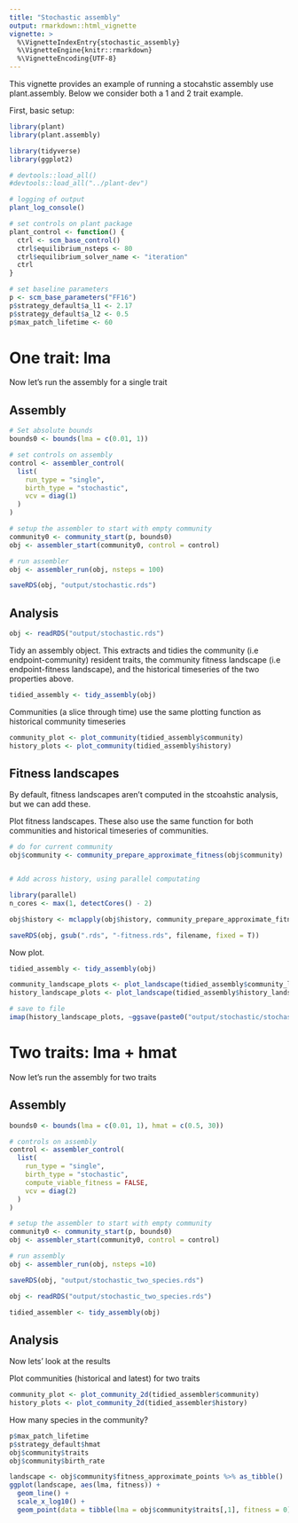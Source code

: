 ```yaml
---
title: "Stochastic assembly"
output: rmarkdown::html_vignette
vignette: >
  %\VignetteIndexEntry{stochastic_assembly}
  %\VignetteEngine{knitr::rmarkdown}
  %\VignetteEncoding{UTF-8}
---
```


This vignette provides an example of running a stocahstic assembly use plant.assembly. Below we consider both a 1 and 2 trait example.

First, basic setup:

```r
library(plant)
library(plant.assembly)

library(tidyverse)
library(ggplot2)

# devtools::load_all()
#devtools::load_all("../plant-dev")

# logging of output
plant_log_console()

# set controls on plant package 
plant_control <- function() {
  ctrl <- scm_base_control()
  ctrl$equilibrium_nsteps <- 80
  ctrl$equilibrium_solver_name <- "iteration"
  ctrl
}

# set baseline parameters
p <- scm_base_parameters("FF16")
p$strategy_default$a_l1 <- 2.17
p$strategy_default$a_l2 <- 0.5
p$max_patch_lifetime <- 60

```

# One trait: lma

Now let's run the assembly for a single trait

## Assembly

```r
# Set absolute bounds
bounds0 <- bounds(lma = c(0.01, 1))

# set controls on assembly
control <- assembler_control(
  list(
    run_type = "single",
    birth_type = "stochastic",
    vcv = diag(1)
  )
)

# setup the assembler to start with empty community
community0 <- community_start(p, bounds0)
obj <- assembler_start(community0, control = control)

# run assembler
obj <- assembler_run(obj, nsteps = 100)

saveRDS(obj, "output/stochastic.rds")
```

## Analysis

```r
obj <- readRDS("output/stochastic.rds")
```

Tidy an assembly object. This extracts and tidies the community (i.e endpoint-community) resident traits, the community fitness landscape (i.e endpoint-fitness landscape), and the historical timeseries of the two properties above. 
```r
tidied_assembly <- tidy_assembly(obj)
```

Communities (a slice through time) use the same plotting function as historical community timeseries

```r
community_plot <- plot_community(tidied_assembly$community)
history_plots <- plot_community(tidied_assembly$history)
```

## Fitness landscapes

By default, fitness landscapes aren't computed in the stcoahstic analysis, but we can add these.

Plot fitness landscapes. These also use the same function for both communities and historical timeseries of communities.

```r
# do for current community
obj$community <- community_prepare_approximate_fitness(obj$community)


# Add across history, using parallel computating

library(parallel)
n_cores <- max(1, detectCores() - 2)

obj$history <- mclapply(obj$history, community_prepare_approximate_fitness, mc.cores = n_cores)

saveRDS(obj, gsub(".rds", "-fitness.rds", filename, fixed = T))
```

Now plot.

```r
tidied_assembly <- tidy_assembly(obj)

community_landscape_plots <- plot_landscape(tidied_assembly$community_landscape)
history_landscape_plots <- plot_landscape(tidied_assembly$history_landscape)

# save to file
imap(history_landscape_plots, ~ggsave(paste0("output/stochastic/stochastic_plot_history_landscape_one_trait/",.y,".png"), .x))
```

# Two traits: lma + hmat

Now let's run the assembly for two traits

## Assembly

```r

bounds0 <- bounds(lma = c(0.01, 1), hmat = c(0.5, 30))

# controls on assembly
control <- assembler_control(
  list(
    run_type = "single",
    birth_type = "stochastic",
    compute_viable_fitness = FALSE,
    vcv = diag(2)
  )
)

# setup the assembler to start with empty community
community0 <- community_start(p, bounds0)
obj <- assembler_start(community0, control = control)

# run assembly
obj <- assembler_run(obj, nsteps =10)
```

```r
saveRDS(obj, "output/stochastic_two_species.rds")
```

```r
obj <- readRDS("output/stochastic_two_species.rds")
```

```r
tidied_assembler <- tidy_assembly(obj)
```

## Analysis

Now lets' look at the results


Plot communities (historical and latest) for two traits

```r
community_plot <- plot_community_2d(tidied_assembler$community)
history_plots <- plot_community_2d(tidied_assembler$history)
```


How many species in the community?
```r
p$max_patch_lifetime
p$strategy_default$hmat
obj$community$traits
obj$community$birth_rate
```

```r
landscape <- obj$community$fitness_approximate_points %>% as_tibble()
ggplot(landscape, aes(lma, fitness)) + 
  geom_line() +
  scale_x_log10() +
  geom_point(data = tibble(lma = obj$community$traits[,1], fitness = 0), col="red")
```


